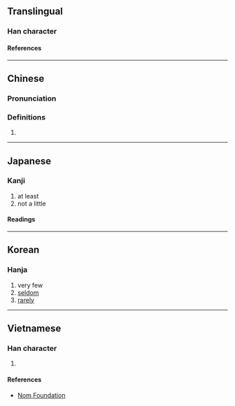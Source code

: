 {{also|鮮}}
{{character info}}
==Translingual==

===Han character===
{{Han char|rn=42|rad=小|as=10|sn=13|four=|canj=TVFH|ids=⿰甚少}}

====References====
{{Han ref|kx=0297.270|dkj=07523|dj=0592.260|hdz=10565.160|uh=5C20}}

----

==Chinese==
{{zh-forms|s=鲜}}

===Pronunciation===
{{zh-pron
|m=xiǎn
|mc=y
|oc=y
|cat=a,adv
}}

===Definitions===
{{zh-hanzi}}

# {{zh-alt-form|鮮|tr=-|[[few]]}}

----

==Japanese==

===Kanji===
{{ja-kanji|grade=|rs=小10}}

# at least
# not a little

====Readings====
{{ja-readings
|on=せん
|kun=すくな-い
}}

----

==Korean==

===Hanja===
{{ko-hanja|선}}

# very few
# [[seldom]]
# [[rarely]]

----

==Vietnamese==

===Han character===
{{vi-readings|rs=小10|reading=tiển}}

# {{rfdef|vi|sort=小10}}

====References====
* [http://nomfoundation.org/common/nom_details.php?codepoint=5c20 Nom Foundation]
